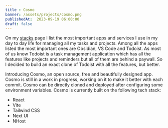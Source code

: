 ```yaml
---
title : Cosmo
banner: /assets/projects/cosmo.png
publishedAt:  2023-09-19 06:00:00
draft: false
---
```

On my [stacks](https://hosenur.dev/stack) page I list the most important apps and services I use in my day to day life for managing all my tasks and projects. Among all the apps listed the most important ones are Obsidian, VS Code and Todoist. As most of us know Todoist is a task management application which has all the features like projects and reminders but all of them are behind a paywall. So I decided to build an exact clone of Todoist with all the features, but better.

Introducing Cosmo, an open source, free and beautifully designed app. Cosmo is still in a work in progress, working on it to make it better with each commit. Cosmo can be directly cloned and deployed after configuring some environment variables. Cosmo is currently built on the following tech stack:
- React
- Vite
- Tailwind CSS
- Next UI
- NHost